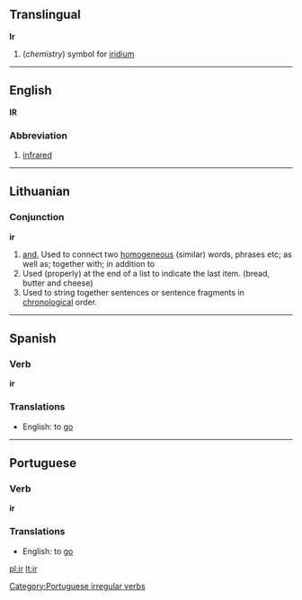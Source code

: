 ==Translingual==

'''Ir'''

#(''chemistry'') symbol for [[iridium]]

----
==English==
'''IR'''

===Abbreviation===
#[[infrared]]

----
==Lithuanian==

===Conjunction===
'''ir'''

# [[and]], Used to connect two [[homogeneous]] (similar) words, phrases etc; as well as; together with; in addition to
# Used (properly) at the end of a list to indicate the last item. (bread, butter and cheese)
# Used to string together sentences or sentence fragments in [[chronological]] order.

----
==Spanish==
=== Verb ===
'''ir'''

===Translations===
*English: to [[go]]

----
==Portuguese==
=== Verb ===
'''ir'''

===Translations===
*English: to [[go]]
[[Category:Portuguese irregular verbs]]
[[pl:ir]]
[[lt:ir]]